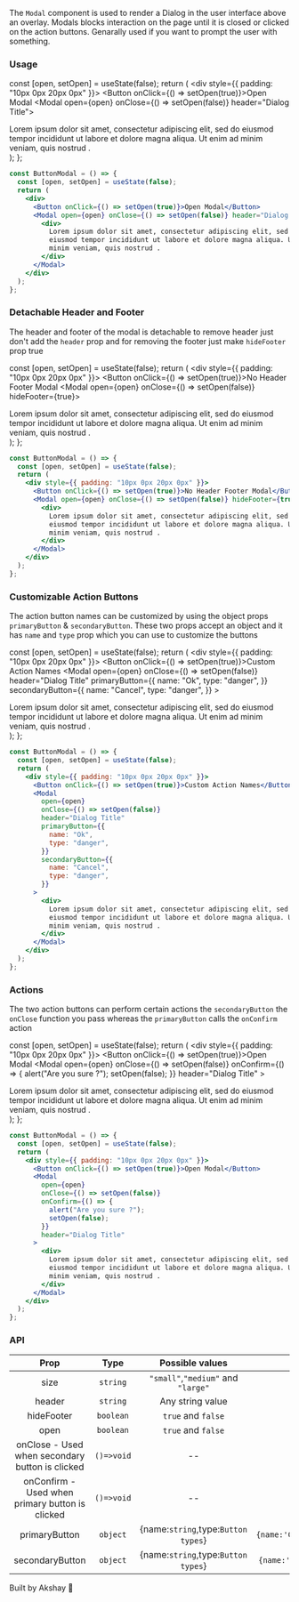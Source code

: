 

The `Modal` component is used to render a Dialog in the user interface above an overlay.
Modals blocks interaction on the page until it is closed or clicked on the action buttons. Genarally used if you want
to prompt the user with something.

### Usage

  const [open, setOpen] = useState(false);
  return (
    <div style={{ padding: "10px 0px 20px 0px" }}>
      <Button onClick={() => setOpen(true)}>Open Modal</Button>
      <Modal open={open} onClose={() => setOpen(false)} header="Dialog Title">
        <div>
          Lorem ipsum dolor sit amet, consectetur adipiscing elit, sed do
          eiusmod tempor incididunt ut labore et dolore magna aliqua. Ut enim ad
          minim veniam, quis nostrud .
        </div>
      </Modal>
    </div>
  );
};

<ButtonModal1 />

```jsx
const ButtonModal = () => {
  const [open, setOpen] = useState(false);
  return (
    <div>
      <Button onClick={() => setOpen(true)}>Open Modal</Button>
      <Modal open={open} onClose={() => setOpen(false)} header="Dialog Title">
        <div>
          Lorem ipsum dolor sit amet, consectetur adipiscing elit, sed do
          eiusmod tempor incididunt ut labore et dolore magna aliqua. Ut enim ad
          minim veniam, quis nostrud .
        </div>
      </Modal>
    </div>
  );
};
```

### Detachable Header and Footer

The header and footer of the modal is detachable to remove header just don't add the `header` prop and for removing
the footer just make `hideFooter` prop true

  const [open, setOpen] = useState(false);
  return (
    <div style={{ padding: "10px 0px 20px 0px" }}>
      <Button onClick={() => setOpen(true)}>No Header Footer Modal</Button>
      <Modal open={open} onClose={() => setOpen(false)} hideFooter={true}>
        <div>
          Lorem ipsum dolor sit amet, consectetur adipiscing elit, sed do
          eiusmod tempor incididunt ut labore et dolore magna aliqua. Ut enim ad
          minim veniam, quis nostrud .
        </div>
      </Modal>
    </div>
  );
};

<ButtonModal2 />

```jsx
const ButtonModal = () => {
  const [open, setOpen] = useState(false);
  return (
    <div style={{ padding: "10px 0px 20px 0px" }}>
      <Button onClick={() => setOpen(true)}>No Header Footer Modal</Button>
      <Modal open={open} onClose={() => setOpen(false)} hideFooter={true}>
        <div>
          Lorem ipsum dolor sit amet, consectetur adipiscing elit, sed do
          eiusmod tempor incididunt ut labore et dolore magna aliqua. Ut enim ad
          minim veniam, quis nostrud .
        </div>
      </Modal>
    </div>
  );
};
```

### Customizable Action Buttons

The action button names can be customized by using the object props `primaryButton` & `secondaryButton`. These two props accept
an object and it has `name` and `type` prop which you can use to customize the buttons

  const [open, setOpen] = useState(false);
  return (
    <div style={{ padding: "10px 0px 20px 0px" }}>
      <Button onClick={() => setOpen(true)}>Custom Action Names</Button>
      <Modal
        open={open}
        onClose={() => setOpen(false)}
        header="Dialog Title"
        primaryButton={{
          name: "Ok",
          type: "danger",
        }}
        secondaryButton={{
          name: "Cancel",
          type: "danger",
        }}
      >
        <div>
          Lorem ipsum dolor sit amet, consectetur adipiscing elit, sed do
          eiusmod tempor incididunt ut labore et dolore magna aliqua. Ut enim ad
          minim veniam, quis nostrud .
        </div>
      </Modal>
    </div>
  );
};

<ButtonModal3 />

```jsx
const ButtonModal = () => {
  const [open, setOpen] = useState(false);
  return (
    <div style={{ padding: "10px 0px 20px 0px" }}>
      <Button onClick={() => setOpen(true)}>Custom Action Names</Button>
      <Modal
        open={open}
        onClose={() => setOpen(false)}
        header="Dialog Title"
        primaryButton={{
          name: "Ok",
          type: "danger",
        }}
        secondaryButton={{
          name: "Cancel",
          type: "danger",
        }}
      >
        <div>
          Lorem ipsum dolor sit amet, consectetur adipiscing elit, sed do
          eiusmod tempor incididunt ut labore et dolore magna aliqua. Ut enim ad
          minim veniam, quis nostrud .
        </div>
      </Modal>
    </div>
  );
};
```

### Actions

The two action buttons can perform certain actions the `secondaryButton` the `onClose` function you pass
whereas the `primaryButton` calls the `onConfirm` action

  const [open, setOpen] = useState(false);
  return (
    <div style={{ padding: "10px 0px 20px 0px" }}>
      <Button onClick={() => setOpen(true)}>Open Modal</Button>
      <Modal
        open={open}
        onClose={() => setOpen(false)}
        onConfirm={() => {
          alert("Are you sure ?");
          setOpen(false);
        }}
        header="Dialog Title"
      >
        <div>
          Lorem ipsum dolor sit amet, consectetur adipiscing elit, sed do
          eiusmod tempor incididunt ut labore et dolore magna aliqua. Ut enim ad
          minim veniam, quis nostrud .
        </div>
      </Modal>
    </div>
  );
};

<ButtonModal4 />

```jsx
const ButtonModal = () => {
  const [open, setOpen] = useState(false);
  return (
    <div style={{ padding: "10px 0px 20px 0px" }}>
      <Button onClick={() => setOpen(true)}>Open Modal</Button>
      <Modal
        open={open}
        onClose={() => setOpen(false)}
        onConfirm={() => {
          alert("Are you sure ?");
          setOpen(false);
        }}
        header="Dialog Title"
      >
        <div>
          Lorem ipsum dolor sit amet, consectetur adipiscing elit, sed do
          eiusmod tempor incididunt ut labore et dolore magna aliqua. Ut enim ad
          minim veniam, quis nostrud .
        </div>
      </Modal>
    </div>
  );
};
```

### API

|                      Prop                       |    Type    |           Possible values           |         Default Value          |
| :---------------------------------------------: | :--------: | :---------------------------------: | :----------------------------: |
|                      size                       |  `string`  | `"small"`,`"medium"` and `"large"`  |           `"medium"`           |
|                     header                      |  `string`  |          Any string value           |               --               |
|                   hideFooter                    | `boolean`  |         `true` and `false`          |             false              |
|                      open                       | `boolean`  |         `true` and `false`          |             false              |
| onClose - Used when secondary button is clicked | `()=>void` |                 --                  |               --               |
| onConfirm - Used when primary button is clicked | `()=>void` |                 --                  |               --               |
|                  primaryButton                  |  `object`  | {name:`string`,type:`Button types`} | `{name:'Confirm',type:'info'}` |
|                 secondaryButton                 |  `object`  | {name:`string`,type:`Button types`} | `{name:'Cancel',type:'info'}`  |

Built by Akshay 🤙
